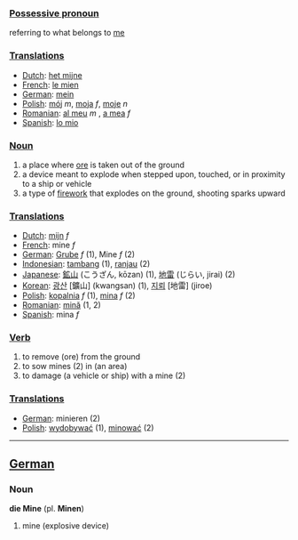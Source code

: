 ===[[Possessive pronoun]]===

referring to what belongs to [[me]]

===[[Translation]]s===

*[[Dutch]]: [[het mijne]]
*[[French]]: [[le mien]]
*[[German]]: [[mein]]
*[[Polish]]: [[mój]] ''m'', [[moja]] ''f'', [[moje]] ''n''
*[[Romanian]]: [[al meu]] ''m'' , [[a mea]] ''f'' 
*[[Spanish]]: [[lo mio]]

===[[Noun]]===
#a place where [[ore]] is taken out of the ground
#a device meant to explode when stepped upon, touched, or in proximity to a ship or vehicle
#a type of [[firework]] that explodes on the ground, shooting sparks upward

===[[Translation]]s===

*[[Dutch]]: [[mijn]] ''f''
*[[French]]: mine ''f''
*[[German]]: [[Grube]] ''f'' (1), Mine ''f'' (2)
*[[Indonesian]]: [[tambang]] (1), [[ranjau]] (2)
*[[Japanese]]: [[鉱山]] (こうざん, kōzan) (1), [[地雷]] (じらい, jirai) (2)
*[[Korean]]: [[광산]] [鑛山] (kwangsan) (1), [[지뢰]] [地雷] (jiroe)
*[[Polish]]: [[kopalnia]] ''f'' (1), [[mina]] ''f'' (2)
*[[Romanian]]: [[mină]] (1, 2)
*[[Spanish]]: mina ''f''

===[[Verb]]===
#to remove (ore) from the ground
#to sow mines (2) in (an area)
#to damage (a vehicle or ship) with a mine (2)

===[[Translation]]s===

*[[German]]: minieren (2)
*[[Polish]]: [[wydobywać]] (1), [[minować]] (2)

----

==[[German]]==

===Noun===
'''die Mine''' (pl. '''Minen''')

#mine (explosive device)